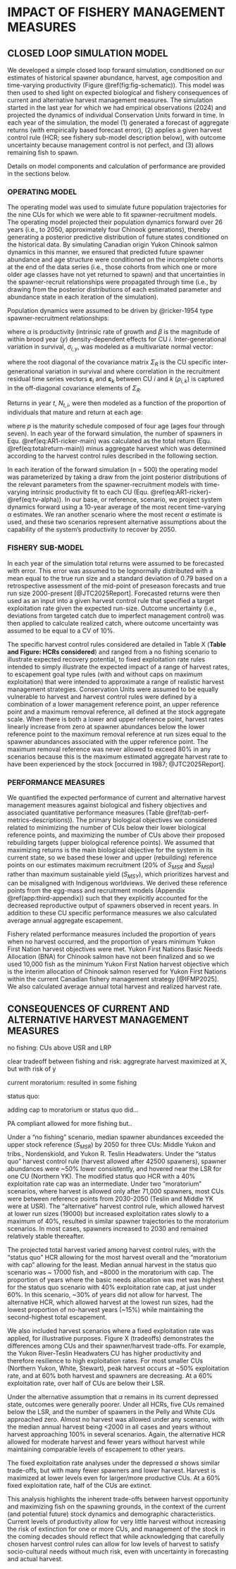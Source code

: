# IMPACT OF FISHERY MANAGEMENT MEASURES {#sec:impact}


## CLOSED LOOP SIMULATION MODEL

We developed a simple closed loop forward simulation, conditioned on our estimates of historical spawner abundance, harvest, age composition and time-varying productivity (Figure \@ref(fig:fig-schematic)). This model was then used to shed light on expected biological and fishery consequences of current and alternative harvest management measures. The simulation started in the last year for which we had empirical observations (2024) and projected the dynamics of individual Conservation Units forward in time. In each year of the simulation, the model (1) generated a forecast of aggregate returns (with empirically based forecast error), (2) applies a given harvest control rule (HCR; see fishery sub-model description below), with outcome uncertainty because management control is not perfect, and (3) allows remaining fish to spawn.

Details on model components and calculation of performance are provided in the sections below.

### OPERATING MODEL

The operating model was used to simulate future population trajectories for the nine CUs for which we were able to fit spawner-recruitment models. The operating model projected their population dynamics forward over 26 years (i.e., to 2050, approximately four Chinook generations), thereby generating a posterior predictive distribution of future states conditioned on the historical data. By simulating Canadian origin Yukon Chinook salmon dynamics in this manner, we ensured that predicted future spawner abundance and age structure were conditioned on the incomplete cohorts at the end of the data series (i.e., those cohorts from which one or more older age classes have not yet returned to spawn) and that uncertainties in the spawner-recruit relationships were propagated through time (i.e., by drawing from the posterior distributions of each estimated parameter and abundance state in each iteration of the simulation).

Population dynamics were assumed to be driven by @ricker-1954 type spawner-recruitment relationships: 

\begin{equation}
  \ln(R_i,y) = \ln(S_i,y) + \ln(\alpha_i) - \beta S_i,y + v_i,y
  \label{eq:AR1-ricker-main}
\end{equation}

where $\alpha$ is productivity (intrinsic rate of growth and $\beta$ is the magnitude of within brood year ($y$) density-dependent effects for CU $i$. Inter-generational variation in survival, $\sigma_{i,y}$, was modeled as a multivariate normal vector:

\begin{equation}
  \sigma_{i,y} \sim \mathcal{MVN}\left(\mathbf{0}, \Sigma_R\right)
  \label{eq:var-covar}
\end{equation}

where the root diagonal of the covariance matrix $\Sigma_R$ is the CU specific inter-generational variation in survival and where correlation in the recruitment residual time series vectors $\boldsymbol{\varepsilon}_i$ and $\boldsymbol{\varepsilon}_k$ between CU $i$ and $k$ ($\rho_{i,k}$) is captured in the off-diagonal covariance elements of $\Sigma_R$.

Returns in year $t$, $N_{t,i}$, were then modeled as a function of the proportion of individuals that mature and return at each age: 

\begin{equation}
  N_{t,i} = \sum_{a=4}^{7} R_{t-a} p_{a-3}
  \label{eq:totalreturn-main}
\end{equation}

where $p$ is the maturity schedule composed of four age (ages four through seven). In each year of the forward simulation, the number of spawners in Equ. \@ref(eq:AR1-ricker-main) was calculated as the total return (Equ. \@ref(eq:totalreturn-main)) minus aggregate harvest which was determined according to the harvest control rules described in the following section.

In each iteration of the forward simulation (n = 500) the operating model was parameterized by taking a draw from the joint posterior distributions of the relevant parameters from the spawner-recruitment models with time-varying intrinsic productivity fit to each CU (Equ. \@ref(eq:AR1-ricker)-\@ref(eq:tv-alpha)). In our base, or reference, scenario, we project system dynamics forward using a 10-year average of the most recent time-varying $\alpha$ estimates. We ran another scenario where the most recent $\alpha$ estimate is used, and these two scenarios represent alternative assumptions about the capability of the system's productivity to recover by 2050. 

### FISHERY SUB-MODEL

In each year of the simulation total returns were assumed to be forecasted with error. This error was assumed to be lognormally distributed with a mean equal to the true run size and a standard deviation of 0.79 based on a retrospective assessment of the mid-point of preseason forecasts and true run size 2000-present [@JTC2025Report]. Forecasted returns were then used as an input into a given harvest control rule that specified a target exploitation rate given the expected run-size. Outcome uncertainty (i.e., deviations from targeted catch due to imperfect management control) was then applied to calculate realized catch, where outcome uncertainty was assumed to be equal to a CV of 10%.

The specific harvest control rules considered are detailed in Table X (**Table and Figure: HCRs considered**) and ranged from a no fishing scenario to illustrate expected recovery potential, to fixed exploitation rate rules intended to simply illustrate the expected impact of a range of harvest rates, to escapement goal type rules (with and without caps on maximum exploitation) that were intended to approximate a range of realistic harvest management strategies. Conservation Units were assumed to be equally vulnerable to harvest and harvest control rules were defined by a combination of a lower management reference point, an upper reference point and a maximum removal reference, all defined at the stock aggregate scale. When there is both a lower and upper reference point, harvest rates linearly increase from zero at spawner abundances below the lower reference point to the maximum removal reference at run sizes equal to the spawner abundances associated with the upper reference point. The maximum removal reference was never allowed to exceed 80% in any scenarios because this is the maximum estimated aggregate harvest rate to have been experienced by the stock [occurred in 1987; @JTC2025Report].


### PERFORMANCE MEASURES

<!-- sections below require links to figures, and definitely some editing... -->

We quantified the expected performance of current and alternative harvest management measures against biological and fishery objectives and associated quantitative performance measures (Table \@ref(tab-perf-metrics-descriptions)). The primary biological objectives we considered related to minimizing the number of CUs below their lower biological reference points, and maximizing the number of CUs above their proposed rebuilding targets (upper biological reference points). We assumed that maximizing returns is the main biological objective for the system in its current state, so we based these lower and upper (rebuilding) reference points on our estimates maximum recruitment (20% of $S_{MSR}$ and $S_{MSR}$) rather than maximum sustainable yield ($S_{MSY}$), which prioritizes harvest and can be misaligned with Indigenous worldviews. We derived these reference points from the egg-mass and recruitment models (Appendix \@ref(app:third-appendix)) such that they explicitly accounted for the decreased reproductive output of spawners observed in recent years. In addition to these CU specific performance measures we also calculated average annual aggregate escapement.

Fishery related performance measures included the proportion of years when no harvest occurred, and the proportion of years minimum Yukon First Nation harvest objectives were met. Yukon First Nations Basic Needs Allocation (BNA) for Chinook salmon have not been finalized and so we used 10,000 fish as the minimum Yukon First Nation harvest objective which is the interim allocation of Chinook salmon reserved for Yukon First Nations within the current Canadian fishery management strategy [@IFMP2025]. We also calculated average annual total harvest and realized harvest rate. 

## CONSEQUENCES OF CURRENT AND ALTERNATIVE HARVEST MANAGEMENT MEASURES

no fishing: CUs above USR and LRP

clear tradeoff between fishing and risk: aggregrate harvest maximized at X, but with risk of y

current moratorium: resulted in some fishing

status quo: 

adding cap to moratorium or status quo did...

PA compliant allowed for more fishing but..

Under a "no fishing" scenario, median spawner abundances exceeded the upper stock reference ($S_{MSR}$) by 2050 for three CUs: Middle Yukon and tribs., Nordenskiold, and Yukon R. Teslin Headwaters. Under the "status quo" harvest control rule (harvest allowed after 42500 spawners), spawner abundances were ~50% lower consistently, and hovered near the LSR for one CU (Northern YK). The modified status quo HCR with a 40% exploitation rate cap was an intermediate. Under two "moratorium" scenarios, where harvest is allowed only after 71,000 spawners, most CUs were between reference points from 2030-2050 (Teslin and Middle YK were at USR). The "alternative" harvest control rule, which allowed harvest at lower run sizes (19000) but increased exploitation rates slowly to a maximum of 40%, resulted in similar spawner trajectories to the moratorium scenarios. In most cases, spawners increased to 2030 and remained relatively stable thereafter. 

The projected total harvest varied among harvest control rules, with the "status quo" HCR allowing for the most harvest overall and the "moratorium with cap" allowing for the least. Median annual harvest in the status quo scenario was ~ 17000 fish, and ~8000 in the moratorium with cap. The proportion of years where the basic needs allocation was met was highest for the status quo scenario with 40% exploitation rate cap, at just under 60%. In this scenario, ~30% of years did not allow for harvest. The alternative HCR, which allowed harvest at the lowest run sizes, had the lowest proportion of no-harvest years (~15%) while maintaining the second-highest total escapement. 

We also included harvest scenarios where a fixed exploitation rate was applied, for illustrative purposes. Figure X (tradeoffs) demonstrates the differences among CUs and their spawner/harvest trade-offs. For example, the Yukon River-Teslin Headwaters CU has higher productivity and therefore resilience to high exploitation rates. For most smaller CUs (Northern Yukon, White, Stewart), peak harvest occurs at ~50% exploitation rate, and at 60% both harvest and spawners are decreasing. At a 60% exploitation rate, over half of CUs are below their LSR. 

Under the alternative assumption that $\alpha$ remains in its current depressed state, outcomes were generally poorer. Under all HCRs, five CUs remained below the LSR, and the number of spawners in the Pelly and White CUs approached zero. Almost no harvest was allowed under any scenario, with the median annual harvest being <2000 in all cases and years without harvest approaching 100% in several scenarios. Again, the alternative HCR allowed for moderate harvest and fewer years without harvest while maintaining comparable levels of escapement to other years.

The fixed exploitation rate analyses under the depressed $\alpha$ shows similar trade-offs, but with many fewer spawners and lower harvest. Harvest is maximized at lower levels even for larger/more productive CUs. At a 60% fixed exploitation rate, half of the CUs are extinct.

This analysis highlights the inherent trade-offs between harvest opportunity and maximizing fish on the spawning grounds, in the context of the current (and potential future) stock dynamics and demographic characteristics. Current levels of productivity allow for very little harvest without increasing the risk of extinction for one or more CUs, and management of the stock in the coming decades should reflect that while acknowledging that carefully chosen harvest control rules can allow for low levels of harvest to satisfy socio-cultural needs without much risk, even with uncertainty in forecasting and actual harvest. 

